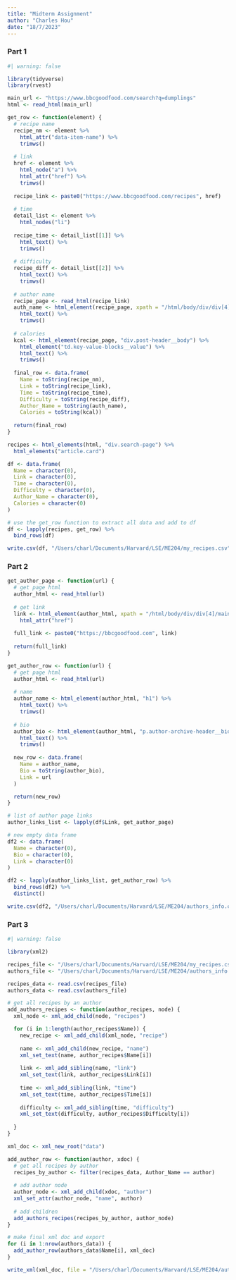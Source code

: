 ```yaml
---
title: "Midterm Assignment"
author: "Charles Hou"
date: "18/7/2023"
---
```


### Part 1

```r
#| warning: false

library(tidyverse)
library(rvest)

main_url <- "https://www.bbcgoodfood.com/search?q=dumplings"
html <- read_html(main_url)
```

```r
get_row <- function(element) {
  # recipe name
  recipe_nm <- element %>%
    html_attr("data-item-name") %>%
    trimws()
  
  # link
  href <- element %>%
    html_node("a") %>%
    html_attr("href") %>%
    trimws()
  
  recipe_link <- paste0("https://www.bbcgoodfood.com/recipes", href)
  
  # time
  detail_list <- element %>% 
    html_nodes("li")
  
  recipe_time <- detail_list[[1]] %>%
    html_text() %>%
    trimws()
  
  # difficulty
  recipe_diff <- detail_list[[2]] %>%
    html_text() %>%
    trimws()
  
  # author name
  recipe_page <- read_html(recipe_link)
  auth_name <- html_element(recipe_page, xpath = "/html/body/div/div[4]/main/div[2]/section/div/div[4]/div[2]/div/ul/li/a") %>%
    html_text() %>%
    trimws()
  
  # calories
  kcal <- html_element(recipe_page, "div.post-header__body") %>%
    html_element("td.key-value-blocks__value") %>%
    html_text() %>%
    trimws()
  
  final_row <- data.frame(
    Name = toString(recipe_nm), 
    Link = toString(recipe_link), 
    Time = toString(recipe_time), 
    Difficulty = toString(recipe_diff), 
    Author_Name = toString(auth_name), 
    Calories = toString(kcal))
  
  return(final_row)
}
```

```r
recipes <- html_elements(html, "div.search-page") %>%
  html_elements("article.card")

df <- data.frame(
  Name = character(0),
  Link = character(0),
  Time = character(0),
  Difficulty = character(0),
  Author_Name = character(0),
  Calories = character(0)
)
```

```r
# use the get_row function to extract all data and add to df 
df <- lapply(recipes, get_row) %>%
  bind_rows(df)

write.csv(df, "/Users/charl/Documents/Harvard/LSE/ME204/my_recipes.csv")
```

### Part 2

```r
get_author_page <- function(url) {
  # get page html
  author_html <- read_html(url)
  
  # get link
  link <- html_element(author_html, xpath = "/html/body/div/div[4]/main/div[2]/section/div/div[4]/div[2]/div/ul/li/a") %>%
    html_attr("href")
  
  full_link <- paste0("https://bbcgoodfood.com", link)
  
  return(full_link)
}
```

```r
get_author_row <- function(url) {
  # get page html
  author_html <- read_html(url)
  
  # name
  author_name <- html_element(author_html, "h1") %>%
    html_text() %>%
    trimws()
  
  # bio
  author_bio <- html_element(author_html, "p.author-archive-header__bio") %>%
    html_text() %>%
    trimws()
  
  new_row <- data.frame(
    Name = author_name,
    Bio = toString(author_bio),
    Link = url
  )

  return(new_row)
}
```

```r
# list of author page links
author_links_list <- lapply(df$Link, get_author_page)

# new empty data frame
df2 <- data.frame(
  Name = character(0),
  Bio = character(0),
  Link = character(0)
)
```

```r
df2 <- lapply(author_links_list, get_author_row) %>%
  bind_rows(df2) %>%
  distinct()
```

```r
write.csv(df2, "/Users/charl/Documents/Harvard/LSE/ME204/authors_info.csv")
```

### Part 3
```r
#| warning: false

library(xml2)

recipes_file <- "/Users/charl/Documents/Harvard/LSE/ME204/my_recipes.csv"
authors_file <- "/Users/charl/Documents/Harvard/LSE/ME204/authors_info.csv"

recipes_data <- read.csv(recipes_file)
authors_data <- read.csv(authors_file)
```

```r
# get all recipes by an author
add_authors_recipes <- function(author_recipes, node) {
  xml_node <- xml_add_child(node, "recipes")

  for (i in 1:length(author_recipes$Name)) {
    new_recipe <- xml_add_child(xml_node, "recipe")
    
    name <- xml_add_child(new_recipe, "name")
    xml_set_text(name, author_recipes$Name[i])
    
    link <- xml_add_sibling(name, "link")
    xml_set_text(link, author_recipes$Link[i])
    
    time <- xml_add_sibling(link, "time")
    xml_set_text(time, author_recipes$Time[i])
    
    difficulty <- xml_add_sibling(time, "difficulty")
    xml_set_text(difficulty, author_recipes$Difficulty[i])
  
  }
}
```

```r
xml_doc <- xml_new_root("data")

add_author_row <- function(author, xdoc) {
  # get all recipes by author 
  recipes_by_author <- filter(recipes_data, Author_Name == author)
  
  # add author node
  author_node <- xml_add_child(xdoc, "author")
  xml_set_attr(author_node, "name", author)
  
  # add children
  add_authors_recipes(recipes_by_author, author_node)
}
```

```r
# make final xml doc and export
for (i in 1:nrow(authors_data)) {
  add_author_row(authors_data$Name[i], xml_doc)
}

write_xml(xml_doc, file = "/Users/charl/Documents/Harvard/LSE/ME204/authors.xml")
```
